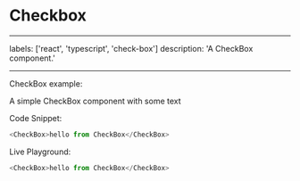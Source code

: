 # Checkbox

---

labels: ['react', 'typescript', 'check-box']
description: 'A CheckBox component.'

---


CheckBox example:

A simple CheckBox component with some text

Code Snippet:

```ts
<CheckBox>hello from CheckBox</CheckBox>
```

Live Playground:

```ts live
<CheckBox>hello from CheckBox</CheckBox>
```
